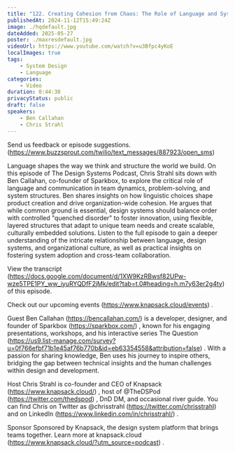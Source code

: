 ```yaml
---
title: "122. Creating Cohesion from Chaos: The Role of Language and System Design with Ben Callahan"
publishedAt: 2024-11-12T15:49:24Z
image: ./hqdefault.jpg
dateAdded: 2025-05-27
poster: ./maxresdefault.jpg
videoUrl: https://www.youtube.com/watch?v=u3Bfpc4yKoE
localImages: true
tags:
    - System Design
    - Language
categories:
    - Video
duration: 0:44:38
privacyStatus: public
draft: false
speakers:
    - Ben Callahan
    - Chris Strahl
---
```

Send us feedback or episode suggestions. (https://www.buzzsprout.com/twilio/text_messages/887923/open_sms) 


Language shapes the way we think and structure the world we build. On this episode of The Design Systems Podcast, Chris Strahl sits down with Ben Callahan, co-founder of Sparkbox, to explore the critical role of language and communication in team dynamics, problem-solving, and system structures. Ben shares insights on how linguistic choices shape product creation and drive organization-wide cohesion. He argues that while common ground is essential, design systems should balance order with controlled "quenched disorder" to foster innovation, using flexible, layered structures that adapt to unique team needs and create scalable, culturally embedded solutions. Listen to the full episode to gain a deeper understanding of the intricate relationship between language, design systems, and organizational culture, as well as practical insights on fostering system adoption and cross-team collaboration.

View the transcript (https://docs.google.com/document/d/1XW9KzRBwsf82UPw-wze5TPE1PY_ww_iyuRYQDfF2jMk/edit?tab=t.0#heading=h.m7y63er2g4ty)  of this episode.


Check out our upcoming events (https://www.knapsack.cloud/events) .



Guest
Ben Callahan (https://bencallahan.com/)  is a developer, designer, and founder of Sparkbox (https://sparkbox.com/) , known for his engaging presentations, workshops, and his interactive series The Question (https://us9.list-manage.com/survey?u=0f766efbf71b1e45af76b770b&id=eb63354558&attribution=false) . With a passion for sharing knowledge, Ben uses his journey to inspire others, bridging the gap between technical insights and the human challenges within design and development.


Host
Chris Strahl is co-founder and CEO of Knapsack (https://www.knapsack.cloud/) , host of @TheDSPod (https://twitter.com/thedspod) , DnD DM, and occasional river guide. You can find Chris on Twitter as @chrisstrahl (https://twitter.com/chrisstrahl)  and on LinkedIn (https://www.linkedin.com/in/chrisstrahl/) .

Sponsor
Sponsored by Knapsack, the design system platform that brings teams together. Learn more at knapsack.cloud (https://www.knapsack.cloud/?utm_source=podcast) .

